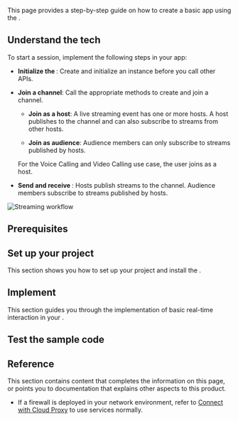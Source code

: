 
This page provides a step-by-step guide on how to create a basic <Vpd k="NAME"/> app using the <Vg k="COMPANY"/> <Vpd k="SDK"/>.

## Understand the tech

To start a <Vpd k="NAME" /> session, implement the following steps in your app:

- **Initialize the <Vg k="ENGINE" />**: Create and initialize an <Vg k="ENGINE" /> instance before you call other APIs.

- **Join a channel**: Call the appropriate methods to create and join a channel.

  - **Join as a host**: A live streaming event has one or more hosts. A host publishes <Vpd k="MEDIA" /> to the channel and can also subscribe to streams from other hosts.

  - **Join as audience**: Audience members can only subscribe to streams published by hosts.

  <Admonition type="info">
  For the Voice Calling and Video Calling use case, the user joins as a host.
  </Admonition>

- **Send and receive <Vpd k="MEDIA" />**: Hosts publish streams to the channel. Audience members subscribe to <Vpd k="MEDIA" /> streams published by hosts.

![Streaming workflow](/images/rtc-sdk/get-started-ils-bs.svg)


## Prerequisites
<Prerequisites/>
           
## Set up your project

This section shows you how to set up your <Vpl k="NAME"/> project and install the <Vg k="COMPANY" /> <Vpd k="SDK" />.

<ProjectSetup/>

## Implement <Vpd k="NAME" />

This section guides you through the implementation of basic real-time <Vpd k="MEDIA" /> interaction in your <Vpl k="CLIENT"/>.

<ProjectImplement/>

## Test the sample code
<ProjectTest/>

## Reference

This section contains content that completes the information on this page, or points you to documentation that explains other aspects to this product.

- If a firewall is deployed in your network environment, refer to [Connect with Cloud Proxy](../advanced-features/cloud-proxy) to use <Vg k="COMPANY" /> services normally.

<Reference/>
